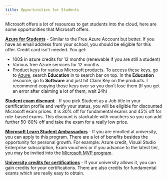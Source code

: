 ```yaml
---
title: Opportunities for Students
---
```


Microsoft offers a lot of resources to get students into the cloud, here are some opportunities that Microsoft offers.

[**Azure for Students**](https://azure.microsoft.com/free/students/?WT.mc_id=291324) \- Similar to the Free Azure Account but better. If you have an email address from your school, you should be eligible for this offer. Credit card isn't needed.
You get:
- 100$ in azure credits for 12 months (renewable if you are still a student)
- Various free Azure services for 12 months
- Product keys for various Microsoft products. To access these keys, go to [Azure](https://portal.azure.com), search **Education** in to search bar on top. In the **Education** resource, go to **Software** and just hit Claim Key on the products. I recommend copying those keys over so you don't lose them (If you get an error after claiming a lot of them, wait 24h)
  
[**Student exam discount**](https://learn.microsoft.com/credentials/certifications/student-discounts?WT.mc_id=291324) \- If you pick Student as a Job title in your certification profile and verify your status, you will be eligible for discounted Microsoft exam prices. It is 30% off for fundamental exams and 45% off for role-based exams. This discount is stackable with vouchers so you can add further 50-80% off and take the exam for a really low price.

[**Microsoft Learn Student Ambassadors**](https://studentambassadors.microsoft.com/) \- If you are enrolled at university, you can apply to this program. There are a lot of benefits besides the opportunity for personal growth. For example: Azure credit, Visual Studio Enterprise subscription, Exam vouchers or if you advance to the latest tier, you may be invited into the [Microsoft MVP program](https://mvp.microsoft.com/).

[**University credits for certifications**](https://learn.microsoft.com/credentials/certifications/college-credit?WT.mc_id=291324) \- If your university allows it, you can gain credits for your certifications. There are also credits for fundamental exams which are really easy to obtain.
